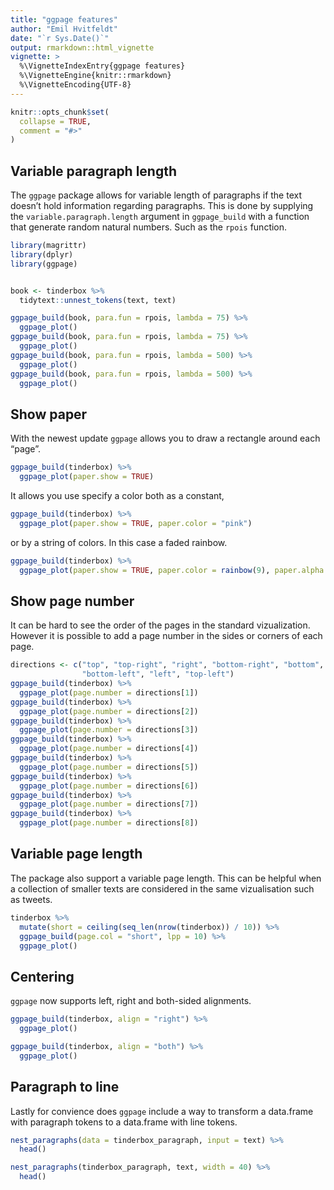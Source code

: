```yaml
---
title: "ggpage features"
author: "Emil Hvitfeldt"
date: "`r Sys.Date()`"
output: rmarkdown::html_vignette
vignette: >
  %\VignetteIndexEntry{ggpage features}
  %\VignetteEngine{knitr::rmarkdown}
  %\VignetteEncoding{UTF-8}
---
```


```r
knitr::opts_chunk$set(
  collapse = TRUE,
  comment = "#>"
)
```

## Variable paragraph length

The `ggpage` package allows for variable length of paragraphs if the text doesn't hold information regarding paragraphs. This is done by supplying the `variable.paragraph.length` argument in `ggpage_build` with a function that generate random natural numbers. Such as the `rpois` function.

```r
library(magrittr)
library(dplyr)
library(ggpage)


book <- tinderbox %>%
  tidytext::unnest_tokens(text, text)

ggpage_build(book, para.fun = rpois, lambda = 75) %>%
  ggpage_plot()
ggpage_build(book, para.fun = rpois, lambda = 75) %>%
  ggpage_plot()
ggpage_build(book, para.fun = rpois, lambda = 500) %>%
  ggpage_plot()
ggpage_build(book, para.fun = rpois, lambda = 500) %>%
  ggpage_plot()
```

## Show paper

With the newest update `ggpage` allows you to draw a rectangle around each "page". 

```r
ggpage_build(tinderbox) %>%
  ggpage_plot(paper.show = TRUE)
```

It allows you use specify a color both as a constant,

```r
ggpage_build(tinderbox) %>%
  ggpage_plot(paper.show = TRUE, paper.color = "pink")
```

or by a string of colors. In this case a faded rainbow.

```r
ggpage_build(tinderbox) %>%
  ggpage_plot(paper.show = TRUE, paper.color = rainbow(9), paper.alpha = 0.3)
```

## Show page number

It can be hard to see the order of the pages in the standard vizualization. However it is possible to add a page number in the sides or corners of each page.

```r
directions <- c("top", "top-right", "right", "bottom-right", "bottom",
                "bottom-left", "left", "top-left")
ggpage_build(tinderbox) %>%
  ggpage_plot(page.number = directions[1])
ggpage_build(tinderbox) %>%
  ggpage_plot(page.number = directions[2])
ggpage_build(tinderbox) %>%
  ggpage_plot(page.number = directions[3])
ggpage_build(tinderbox) %>%
  ggpage_plot(page.number = directions[4])
ggpage_build(tinderbox) %>%
  ggpage_plot(page.number = directions[5])
ggpage_build(tinderbox) %>%
  ggpage_plot(page.number = directions[6])
ggpage_build(tinderbox) %>%
  ggpage_plot(page.number = directions[7])
ggpage_build(tinderbox) %>%
  ggpage_plot(page.number = directions[8])

```

## Variable page length

The package also support a variable page length. This can be helpful when a collection of smaller texts are considered in the same vizualisation such as tweets.

```r
tinderbox %>%
  mutate(short = ceiling(seq_len(nrow(tinderbox)) / 10)) %>%
  ggpage_build(page.col = "short", lpp = 10) %>%
  ggpage_plot()
```

## Centering

`ggpage` now supports left, right and both-sided alignments.

```r
ggpage_build(tinderbox, align = "right") %>%
  ggpage_plot()

ggpage_build(tinderbox, align = "both") %>%
  ggpage_plot()
```

## Paragraph to line

Lastly for convience does `ggpage` include a way to transform a data.frame with paragraph tokens to a data.frame with line tokens.

```r
nest_paragraphs(data = tinderbox_paragraph, input = text) %>%
  head()

nest_paragraphs(tinderbox_paragraph, text, width = 40) %>%
  head()
```





